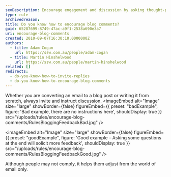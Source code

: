 ```yaml
---
seoDescription: Encourage engagement and discussion by asking thought-provoking questions at the end of your blog post.
type: rule
archivedreason:
title: Do you know how to encourage blog comments?
guid: 65287699-8749-47ac-a9f1-2538a690e3a7
uri: encourage-blog-comments
created: 2010-09-07T16:30:10.0000000Z
authors:
  - title: Adam Cogan
    url: https://ssw.com.au/people/adam-cogan
  - title: Martin Hinshelwood
    url: https://ssw.com.au/people/martin-hinshelwood
related: []
redirects:
  - do-you-know-how-to-invite-replies
  - do-you-know-how-to-encourage-blog-comments
---
```


Whether you are converting an email to a blog post or writing it from scratch, always invite and instruct discussion.
<imageEmbed
  alt="Image"
  size="large"
  showBorder={false}
  figureEmbed={{
    preset: "badExample",
    figure: 'Bad example, there are no instructions here',
    shouldDisplay: true
  }}
  src="/uploads/rules/encourage-blog-comments/RulesBloggingFeedbackBad.jpg"
/>

<imageEmbed
  alt="Image"
  size="large"
  showBorder={false}
  figureEmbed={{
    preset: "goodExample",
    figure: 'Good example – Asking some questions at the end will solicit more feedback',
    shouldDisplay: true
  }}
  src="/uploads/rules/encourage-blog-comments/RulesBloggingFeedbackGood.jpg"
/>

Although people may not comply, it helps them adjust from the world of email only.